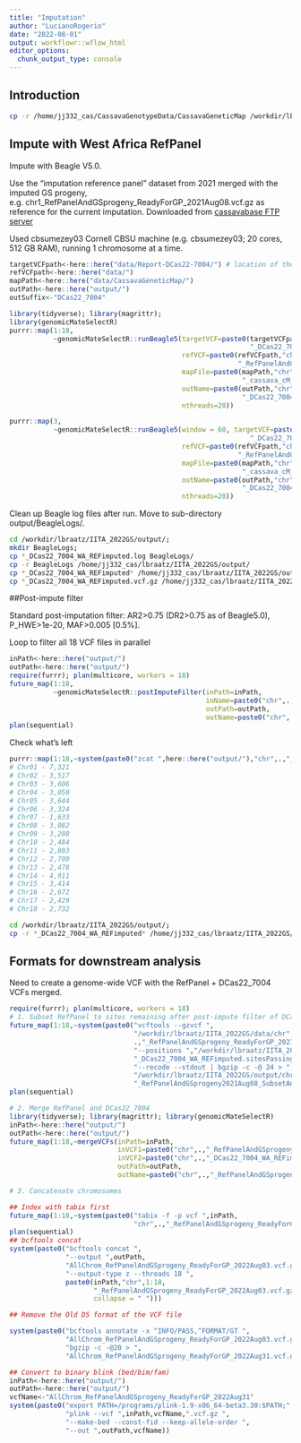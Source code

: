 ```yaml
---
title: "Imputation"
author: "LucianoRogerio"
date: "2022-08-01"
output: workflowr::wflow_html
editor_options:
  chunk_output_type: console
---
```


## Introduction

```bash
cp -r /home/jj332_cas/CassavaGenotypeData/CassavaGeneticMap /workdir/lbraatz/IITA_2022GS/data/.;

```

## Impute with West Africa RefPanel

Impute with Beagle V5.0.

Use the “imputation reference panel” dataset from 2021 merged with the imputed GS progeny, e.g. chr1_RefPanelAndGSprogeny_ReadyForGP_2021Aug08.vcf.gz as reference for the current imputation.
Downloaded from [cassavabase FTP server](https://cassavabase.org/ftp/marnin_datasets/IITA_2021GS/output/)

Used cbsumezey03 Cornell CBSU machine (e.g. cbsumezey03; 20 cores, 512 GB RAM), running 1 chromosome at a time.

```r
targetVCFpath<-here::here("data/Report-DCas22-7004/") # location of the targetVCF
refVCFpath<-here::here("data/")
mapPath<-here::here("data/CassavaGeneticMap/")
outPath<-here::here("output/")
outSuffix<-"DCas22_7004"

library(tidyverse); library(magrittr); 
library(genomicMateSelectR)
purrr::map(1:18,
           ~genomicMateSelectR::runBeagle5(targetVCF=paste0(targetVCFpath,"chr",.,
                                                            "_DCas22_7004.vcf.gz"),
                                           refVCF=paste0(refVCFpath,"chr",.,
                                                         "_RefPanelAndGSprogeny_ReadyForGP_2021Aug08.vcf.gz"),
                                           mapFile=paste0(mapPath,"chr",.,
                                                          "_cassava_cM_pred.v6_91019.map"),
                                           outName=paste0(outPath,"chr",.,
                                                          "_DCas22_7004_WA_REFimputed"),
                                           nthreads=20))

purrr::map(3,
           ~genomicMateSelectR::runBeagle5(window = 60, targetVCF=paste0(targetVCFpath,"chr",.,
                                                            "_DCas22_7004.vcf.gz"),
                                           refVCF=paste0(refVCFpath,"chr",.,
                                                         "_RefPanelAndGSprogeny_ReadyForGP_2021Aug08.vcf.gz"),
                                           mapFile=paste0(mapPath,"chr",.,
                                                          "_cassava_cM_pred.v6_91019.map"),
                                           outName=paste0(outPath,"chr",.,
                                                          "_DCas22_7004_WA_REFimputed"),
                                           nthreads=20))

```

Clean up Beagle log files after run. Move to sub-directory output/BeagleLogs/.

```bash
cd /workdir/lbraatz/IITA_2022GS/output/; 
mkdir BeagleLogs;
cp *_DCas22_7004_WA_REFimputed.log BeagleLogs/
cp -r BeagleLogs /home/jj332_cas/lbraatz/IITA_2022GS/output/
cp *_DCas22_7004_WA_REFimputed* /home/jj332_cas/lbraatz/IITA_2022GS/output/
cp *_DCas22_7004_WA_REFimputed.vcf.gz /home/jj332_cas/lbraatz/IITA_2022GS/output/
```

##Post-impute filter

Standard post-imputation filter: AR2>0.75 (DR2>0.75 as of Beagle5.0), P_HWE>1e-20, MAF>0.005 [0.5%].

Loop to filter all 18 VCF files in parallel

```r
inPath<-here::here("output/")
outPath<-here::here("output/")
require(furrr); plan(multicore, workers = 18)
future_map(1:18,
           ~genomicMateSelectR::postImputeFilter(inPath=inPath,
                                                 inName=paste0("chr",.,"_DCas22_7004_WA_REFimputed"),
                                                 outPath=outPath,
                                                 outName=paste0("chr",.,"_DCas22_7004_WA_REFimputedAndFiltered")))
plan(sequential)
```

Check what’s left

```r
purrr::map(1:18,~system(paste0("zcat ",here::here("output/"),"chr",.,"_DCas22_7004_WA_REFimputedAndFiltered.vcf.gz | wc -l")))
# Chr01 - 7,321
# Chr02 - 3,517
# Chr03 - 3,606
# Chr04 - 3,050
# Chr05 - 3,644
# Chr06 - 3,324
# Chr07 - 1,633
# Chr08 - 3,082
# Chr09 - 3,208
# Chr10 - 2,484
# Chr11 - 2,803
# Chr12 - 2,700
# Chr13 - 2,478
# Chr14 - 4,911
# Chr15 - 3,414
# Chr16 - 2,672
# Chr17 - 2,429
# Chr18 - 2,732
```

```bash
cd /workdir/lbraatz/IITA_2022GS/output/;
cp -r *_DCas22_7004_WA_REFimputed* /home/jj332_cas/lbraatz/IITA_2022GS/output/
```

## Formats for downstream analysis

Need to create a genome-wide VCF with the RefPanel + DCas22_7004 VCFs merged.


```r
require(furrr); plan(multicore, workers = 18)
# 1. Subset RefPanel to sites remaining after post-impute filter of DCas22_7004
future_map(1:18,~system(paste0("vcftools --gzvcf ",
                               "/workdir/lbraatz/IITA_2022GS/data/chr",
                               .,"_RefPanelAndGSprogeny_ReadyForGP_2021Aug08.vcf.gz"," ",
                               "--positions ","/workdir/lbraatz/IITA_2022GS/output/chr",.,
                               "_DCas22_7004_WA_REFimputed.sitesPassing"," ",
                               "--recode --stdout | bgzip -c -@ 24 > ",
                               "/workdir/lbraatz/IITA_2022GS/output/chr",.,
                               "_RefPanelAndGSprogeny2021Aug08_SubsetAndReadyToMerge.vcf.gz")))
plan(sequential)

# 2. Merge RefPanel and DCas22_7004
library(tidyverse); library(magrittr); library(genomicMateSelectR)
inPath<-here::here("output/")
outPath<-here::here("output/")
future_map(1:18,~mergeVCFs(inPath=inPath,
                           inVCF1=paste0("chr",.,"_RefPanelAndGSprogeny2021Aug08_SubsetAndReadyToMerge"),
                           inVCF2=paste0("chr",.,"_DCas22_7004_WA_REFimputedAndFiltered"),
                           outPath=outPath,
                           outName=paste0("chr",.,"_RefPanelAndGSprogeny_ReadyForGP_2022Aug03")))

# 3. Concatenate chromosomes

## Index with tabix first
future_map(1:18,~system(paste0("tabix -f -p vcf ",inPath,
                               "chr",.,"_RefPanelAndGSprogeny_ReadyForGP_2022Aug03.vcf.gz")))
plan(sequential)
## bcftools concat
system(paste0("bcftools concat ",
              "--output ",outPath,
              "AllChrom_RefPanelAndGSprogeny_ReadyForGP_2022Aug03.vcf.gz ",
              "--output-type z --threads 18 ",
              paste0(inPath,"chr",1:18,
                     "_RefPanelAndGSprogeny_ReadyForGP_2022Aug03.vcf.gz",
                     collapse = " ")))

## Remove the Old DS format of the VCF file

system(paste0("bcftools annotate -x ^INFO/PASS,^FORMAT/GT ",
              "AllChrom_RefPanelAndGSprogeny_ReadyForGP_2022Aug03.vcf.gz | ",
              "bgzip -c -@20 > ",
              "AllChrom_RefPanelAndGSprogeny_ReadyForGP_2022Aug31.vcf.gz"))

## Convert to binary blink (bed/bim/fam)
inPath<-here::here("output/")
outPath<-here::here("output/")
vcfName<-"AllChrom_RefPanelAndGSprogeny_ReadyForGP_2022Aug31"
system(paste0("export PATH=/programs/plink-1.9-x86_64-beta3.30:$PATH;",
              "plink --vcf ",inPath,vcfName,".vcf.gz ",
              "--make-bed --const-fid --keep-allele-order ",
              "--out ",outPath,vcfName))
```

